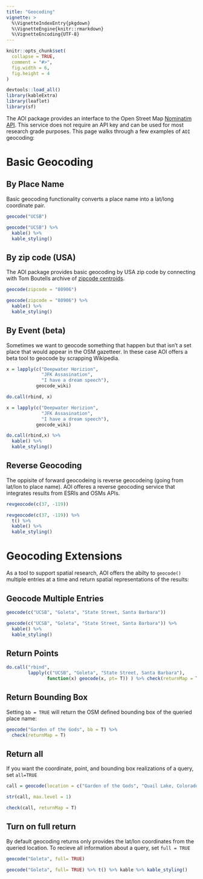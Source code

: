 ```yaml
---
title: "Geocoding"
vignette: >
  %\VignetteIndexEntry{pkgdown}
  %\VignetteEngine{knitr::rmarkdown}
  %\VignetteEncoding{UTF-8}
---
```


```r

knitr::opts_chunk$set(
  collapse = TRUE,
  comment = "#>",
  fig.width = 6, 
  fig.height = 4
)

devtools::load_all()
library(kableExtra)
library(leaflet)
library(sf)

```

The AOI package provides an interface to the Open Street Map [Nominatim API](https://nominatim.org/). This service does not require an API key and can be used for most research grade purposes. This page walks through a few examples of `AOI` geocoding:

# Basic Geocoding {.tabset .tabset-fade}

## By Place Name 

Basic geocoding functionality converts a place name into a lat/long coordinate pair.

```r
geocode("UCSB") 
```
```r
geocode("UCSB") %>% 
  kable() %>% 
  kable_styling()
```

## By zip code (USA)

The AOI package provides basic geocoding by USA zip code by connecting with Tom Boutells archive of [zipcode centroids](https://www.boutell.com/zipcodes/).

```r
geocode(zipcode = "80906")
```

```r
geocode(zipcode = "80906") %>%
  kable() %>% 
  kable_styling()
```

## By Event (beta)

Sometimes we want to geocode something that happen but that isn't a set place that would appear in the OSM gazetteer. In these case AOI offers a beta tool to geocode by scrapping Wikipedia.

```r
x = lapply(c("Deepwater Horizion", 
             "JFK Assasination", 
             "I have a dream speech"),
           geocode_wiki)

do.call(rbind, x)
```
```r
x = lapply(c("Deepwater Horizion", 
             "JFK Assasination", 
             "I have a dream speech"),
           geocode_wiki)

do.call(rbind,x) %>% 
  kable() %>% 
  kable_styling()
```

## Reverse Geocoding

The oppisite of forward geocodeing is reverse geocodeing (going from lat/lon to place name). AOI offeres a reverse geocoding service that integrates results from ESRIs and OSMs APIs.

```r
revgeocode(c(37, -119))
```

```r
revgeocode(c(37, -119)) %>% 
  t() %>% 
  kable() %>% 
  kable_styling() 
```


# Geocoding Extensions {.tabset .tabset-fade}

As a tool to support spatial research, AOI offers the abilty to `geocode()` multiple entries at a time and return spatial representations of the results:

## Geocode Multiple Entries

```r
geocode(c("UCSB", "Goleta", "State Street, Santa Barbara")) 
```

```r
geocode(c("UCSB", "Goleta", "State Street, Santa Barbara")) %>% 
  kable() %>% 
  kable_styling()
```

## Return Points

```r
do.call("rbind",
        lapply(c("UCSB", "Goleta", "State Street, Santa Barbara"), 
               function(x) geocode(x, pt= T)) ) %>% check(returnMap = T)

```

## Return Bounding Box

Setting `bb = TRUE` will return the OSM defined bounding box of the queried place name:

```r

geocode("Garden of the Gods", bb = T) %>% 
  check(returnMap = T)

```
 
## Return all

If you want the coordinate, point, and bounding box realizations of a query, set `all=TRUE`
 
```r

call = geocode(location = c("Garden of the Gods", "Quail Lake, Colorado"), all = T) 

str(call, max.level = 1)

check(call, returnMap = T)

```
 
## Turn on full return

By default geocoding returns only provides the lat/lon coordinates from the queried location. To recieve all information about a query, set `full = TRUE`

```r
geocode("Goleta", full= TRUE)
```

```r
geocode("Goleta", full= TRUE) %>% t() %>% kable %>% kable_styling()
```
